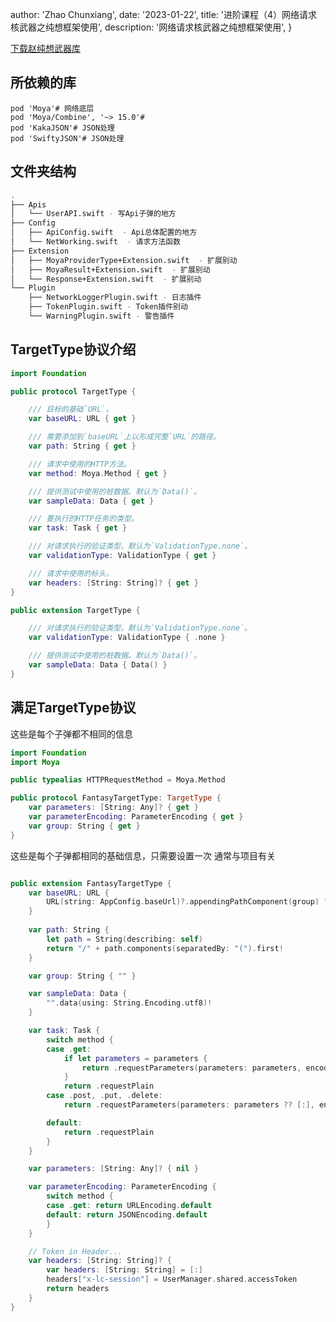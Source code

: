 
  author: 'Zhao Chunxiang',
  date: '2023-01-22',
  title: '进阶课程（4）网络请求核武器之纯想框架使用',
  description:
    '网络请求核武器之纯想框架使用',
}



<a href="https://www.aliyundrive.com/s/VPSsMAfusTK" download="file.zip">下载赵纯想武器库</a>


## **所依赖的库**

```
pod 'Moya'# 网络底层
pod 'Moya/Combine', '~> 15.0'# 
pod 'KakaJSON'# JSON处理
pod 'SwiftyJSON'# JSON处理
```

## **文件夹结构**

```bash
.
├── Apis 
│   └── UserAPI.swift - 写Api子弹的地方
├── Config
│   ├── ApiConfig.swift  - Api总体配置的地方
│   └── NetWorking.swift  - 请求方法函数
├── Extension
│   ├── MoyaProviderType+Extension.swift  - 扩展别动
│   ├── MoyaResult+Extension.swift  - 扩展别动
│   └── Response+Extension.swift  - 扩展别动
└── Plugin
    ├── NetworkLoggerPlugin.swift - 日志插件
    ├── TokenPlugin.swift - Token插件别动
    └── WarningPlugin.swift - 警告插件
```


## **TargetType协议介绍**

```swift
import Foundation

public protocol TargetType {

    /// 目标的基础`URL`。
    var baseURL: URL { get }

    /// 需要添加到`baseURL`上以形成完整`URL`的路径。
    var path: String { get }

    /// 请求中使用的HTTP方法。
    var method: Moya.Method { get }

    /// 提供测试中使用的桩数据。默认为`Data()`。
    var sampleData: Data { get }

    /// 要执行的HTTP任务的类型。
    var task: Task { get }

    /// 对请求执行的验证类型。默认为`ValidationType.none`。
    var validationType: ValidationType { get }

    /// 请求中使用的标头。
    var headers: [String: String]? { get }
}

public extension TargetType {

    /// 对请求执行的验证类型。默认为`ValidationType.none`。
    var validationType: ValidationType { .none }

    /// 提供测试中使用的桩数据。默认为`Data()`。
    var sampleData: Data { Data() }
}
```


## **满足TargetType协议**

这些是每个子弹都不相同的信息
```swift
import Foundation
import Moya

public typealias HTTPRequestMethod = Moya.Method

public protocol FantasyTargetType: TargetType {
    var parameters: [String: Any]? { get }
    var parameterEncoding: ParameterEncoding { get }
    var group: String { get }
}

```


这些是每个子弹都相同的基础信息，只需要设置一次 通常与项目有关
```swift

public extension FantasyTargetType {
    var baseURL: URL {
        URL(string: AppConfig.baseUrl)?.appendingPathComponent(group) ?? URL(string: "https://test.com")!
    }
    
    var path: String {
        let path = String(describing: self)
        return "/" + path.components(separatedBy: "(").first!
    }

    var group: String { "" }

    var sampleData: Data {
        "".data(using: String.Encoding.utf8)!
    }

    var task: Task {
        switch method {
        case .get:
            if let parameters = parameters {
                return .requestParameters(parameters: parameters, encoding: parameterEncoding)
            }
            return .requestPlain
        case .post, .put, .delete:
            return .requestParameters(parameters: parameters ?? [:], encoding: parameterEncoding)

        default:
            return .requestPlain
        }
    }

    var parameters: [String: Any]? { nil }

    var parameterEncoding: ParameterEncoding {
        switch method {
        case .get: return URLEncoding.default
        default: return JSONEncoding.default
        }
    }

    // Token in Header...
    var headers: [String: String]? {
        var headers: [String: String] = [:]
        headers["x-lc-session"] = UserManager.shared.accessToken
        return headers
    }
}

```